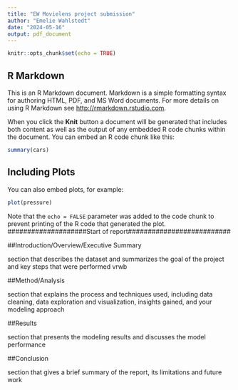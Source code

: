 ```yaml
---
title: "EW Movielens project submission"
author: "Emelie Wahlstedt"
date: "2024-05-16"
output: pdf_document
---
```


```r
knitr::opts_chunk$set(echo = TRUE)
```

## R Markdown

This is an R Markdown document. Markdown is a simple formatting syntax for authoring HTML, PDF, and MS Word documents. For more details on using R Markdown see <http://rmarkdown.rstudio.com>.

When you click the **Knit** button a document will be generated that includes both content as well as the output of any embedded R code chunks within the document. You can embed an R code chunk like this:

```r
summary(cars)
```

## Including Plots

You can also embed plots, for example:

```r
plot(pressure)
```

Note that the `echo = FALSE` parameter was added to the code chunk to prevent printing of the R code that generated the plot.
####################Start of report##########################

##Introduction/Overview/Executive Summary

section that describes the dataset and summarizes the goal of the project and key steps that were performed
vrwb

##Method/Analysis

section that explains the process and techniques used, including data cleaning, data exploration and visualization, insights gained, and your modeling approach


##Results

section that presents the modeling results and discusses the model performance


##Conclusion

section that gives a brief summary of the report, its limitations and future work




